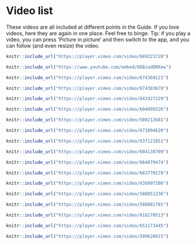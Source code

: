 # Video list{#xvideo-list}

These videos are all included at different points in the Guide. If you love videos, here they are again in one place. Feel free to binge. Tip: if you play a video, you can press 'Picture in picture' and then switch to the app, and you can follow (and even resize) the video.
```r
knitr::include_url("https://player.vimeo.com/video/689223728")
```

```r
knitr::include_url("https://www.youtube.com/embed/6DBzadDMXew")
```

```r
knitr::include_url("https://player.vimeo.com/video/674369121")
```

```r
knitr::include_url("https://player.vimeo.com/video/674383670")
```

```r
knitr::include_url("https://player.vimeo.com/video/641927229")
```

```r
knitr::include_url("https://player.vimeo.com/video/604099226")
```

```r
knitr::include_url("https://player.vimeo.com/video/580212681")
```

```r
knitr::include_url("https://player.vimeo.com/video/671894620")
```

```r
knitr::include_url("https://player.vimeo.com/video/637121851")
```

```r
knitr::include_url("https://player.vimeo.com/video/604138709")
```

```r
knitr::include_url("https://player.vimeo.com/video/664879474")
```

```r
knitr::include_url("https://player.vimeo.com/video/683770170")
```

```r
knitr::include_url("https://player.vimeo.com/video/636997200")
```

```r
knitr::include_url("https://player.vimeo.com/video/588851236")
```

```r
knitr::include_url("https://player.vimeo.com/video/588881701")
```

```r
knitr::include_url("https://player.vimeo.com/video/618270513")
```

```r
knitr::include_url("https://player.vimeo.com/video/651173445")
```

```r
knitr::include_url("https://player.vimeo.com/video/599620015")
```

